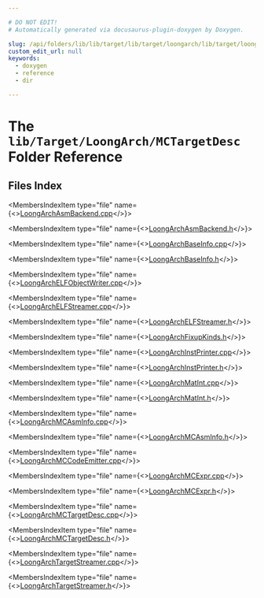```yaml
---

# DO NOT EDIT!
# Automatically generated via docusaurus-plugin-doxygen by Doxygen.

slug: /api/folders/lib/lib/target/lib/target/loongarch/lib/target/loongarch/mctargetdesc
custom_edit_url: null
keywords:
  - doxygen
  - reference
  - dir

---
```





# The `lib/Target/LoongArch/MCTargetDesc` Folder Reference

<DoxygenPage pluginConfig={pluginConfig}>



## Files Index

<MembersIndex>

<MembersIndexItem
  type="file"
  name={<><a href="/docs/api/files/lib/lib/target/lib/target/loongarch/lib/target/loongarch/mctargetdesc/loongarchasmbackend-cpp">LoongArchAsmBackend.cpp</a></>}>
</MembersIndexItem>

<MembersIndexItem
  type="file"
  name={<><a href="/docs/api/files/lib/lib/target/lib/target/loongarch/lib/target/loongarch/mctargetdesc/loongarchasmbackend-h">LoongArchAsmBackend.h</a></>}>
</MembersIndexItem>

<MembersIndexItem
  type="file"
  name={<><a href="/docs/api/files/lib/lib/target/lib/target/loongarch/lib/target/loongarch/mctargetdesc/loongarchbaseinfo-cpp">LoongArchBaseInfo.cpp</a></>}>
</MembersIndexItem>

<MembersIndexItem
  type="file"
  name={<><a href="/docs/api/files/lib/lib/target/lib/target/loongarch/lib/target/loongarch/mctargetdesc/loongarchbaseinfo-h">LoongArchBaseInfo.h</a></>}>
</MembersIndexItem>

<MembersIndexItem
  type="file"
  name={<><a href="/docs/api/files/lib/lib/target/lib/target/loongarch/lib/target/loongarch/mctargetdesc/loongarchelfobjectwriter-cpp">LoongArchELFObjectWriter.cpp</a></>}>
</MembersIndexItem>

<MembersIndexItem
  type="file"
  name={<><a href="/docs/api/files/lib/lib/target/lib/target/loongarch/lib/target/loongarch/mctargetdesc/loongarchelfstreamer-cpp">LoongArchELFStreamer.cpp</a></>}>
</MembersIndexItem>

<MembersIndexItem
  type="file"
  name={<><a href="/docs/api/files/lib/lib/target/lib/target/loongarch/lib/target/loongarch/mctargetdesc/loongarchelfstreamer-h">LoongArchELFStreamer.h</a></>}>
</MembersIndexItem>

<MembersIndexItem
  type="file"
  name={<><a href="/docs/api/files/lib/lib/target/lib/target/loongarch/lib/target/loongarch/mctargetdesc/loongarchfixupkinds-h">LoongArchFixupKinds.h</a></>}>
</MembersIndexItem>

<MembersIndexItem
  type="file"
  name={<><a href="/docs/api/files/lib/lib/target/lib/target/loongarch/lib/target/loongarch/mctargetdesc/loongarchinstprinter-cpp">LoongArchInstPrinter.cpp</a></>}>
</MembersIndexItem>

<MembersIndexItem
  type="file"
  name={<><a href="/docs/api/files/lib/lib/target/lib/target/loongarch/lib/target/loongarch/mctargetdesc/loongarchinstprinter-h">LoongArchInstPrinter.h</a></>}>
</MembersIndexItem>

<MembersIndexItem
  type="file"
  name={<><a href="/docs/api/files/lib/lib/target/lib/target/loongarch/lib/target/loongarch/mctargetdesc/loongarchmatint-cpp">LoongArchMatInt.cpp</a></>}>
</MembersIndexItem>

<MembersIndexItem
  type="file"
  name={<><a href="/docs/api/files/lib/lib/target/lib/target/loongarch/lib/target/loongarch/mctargetdesc/loongarchmatint-h">LoongArchMatInt.h</a></>}>
</MembersIndexItem>

<MembersIndexItem
  type="file"
  name={<><a href="/docs/api/files/lib/lib/target/lib/target/loongarch/lib/target/loongarch/mctargetdesc/loongarchmcasminfo-cpp">LoongArchMCAsmInfo.cpp</a></>}>
</MembersIndexItem>

<MembersIndexItem
  type="file"
  name={<><a href="/docs/api/files/lib/lib/target/lib/target/loongarch/lib/target/loongarch/mctargetdesc/loongarchmcasminfo-h">LoongArchMCAsmInfo.h</a></>}>
</MembersIndexItem>

<MembersIndexItem
  type="file"
  name={<><a href="/docs/api/files/lib/lib/target/lib/target/loongarch/lib/target/loongarch/mctargetdesc/loongarchmccodeemitter-cpp">LoongArchMCCodeEmitter.cpp</a></>}>
</MembersIndexItem>

<MembersIndexItem
  type="file"
  name={<><a href="/docs/api/files/lib/lib/target/lib/target/loongarch/lib/target/loongarch/mctargetdesc/loongarchmcexpr-cpp">LoongArchMCExpr.cpp</a></>}>
</MembersIndexItem>

<MembersIndexItem
  type="file"
  name={<><a href="/docs/api/files/lib/lib/target/lib/target/loongarch/lib/target/loongarch/mctargetdesc/loongarchmcexpr-h">LoongArchMCExpr.h</a></>}>
</MembersIndexItem>

<MembersIndexItem
  type="file"
  name={<><a href="/docs/api/files/lib/lib/target/lib/target/loongarch/lib/target/loongarch/mctargetdesc/loongarchmctargetdesc-cpp">LoongArchMCTargetDesc.cpp</a></>}>
</MembersIndexItem>

<MembersIndexItem
  type="file"
  name={<><a href="/docs/api/files/lib/lib/target/lib/target/loongarch/lib/target/loongarch/mctargetdesc/loongarchmctargetdesc-h">LoongArchMCTargetDesc.h</a></>}>
</MembersIndexItem>

<MembersIndexItem
  type="file"
  name={<><a href="/docs/api/files/lib/lib/target/lib/target/loongarch/lib/target/loongarch/mctargetdesc/loongarchtargetstreamer-cpp">LoongArchTargetStreamer.cpp</a></>}>
</MembersIndexItem>

<MembersIndexItem
  type="file"
  name={<><a href="/docs/api/files/lib/lib/target/lib/target/loongarch/lib/target/loongarch/mctargetdesc/loongarchtargetstreamer-h">LoongArchTargetStreamer.h</a></>}>
</MembersIndexItem>

</MembersIndex>


</DoxygenPage>
